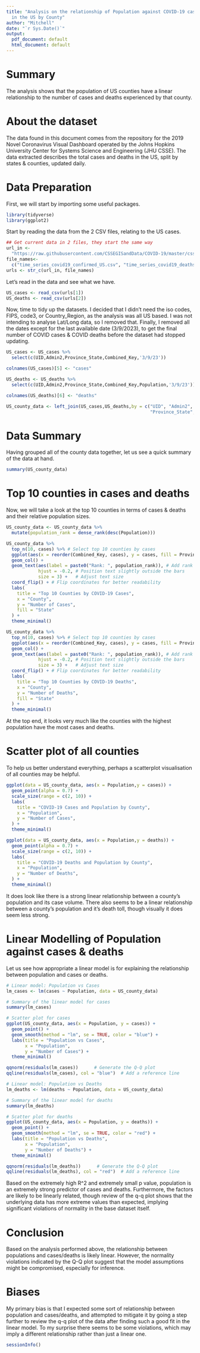 ---
title: "Analysis on the relationship of Population against COVID-19 cases and Deaths
  in the US by County"
author: "Mitchell"
date: "`r Sys.Date()`"
output:
  pdf_document: default
  html_document: default
---

# Summary
The analysis shows that the population of US counties have a linear relationship to the number of cases and deaths experienced by that county.

# About the dataset
The data found in this document comes from the repository for the 2019 Novel Coronavirus Visual Dashboard operated by the Johns Hopkins University Center for Systems Science and Engineering (JHU CSSE). The data extracted describes the total cases and deaths in the US, split by states & counties, updated daily.

# Data Preparation
First, we will start by importing some useful packages.

```{r import libraries}
library(tidyverse)
library(ggplot2)
```

Start by reading the data from the 2 CSV files, relating to the US cases.

```{r get_jhu_data}
## Get current data in 2 files, they start the same way
url_in <- 
  "https://raw.githubusercontent.com/CSSEGISandData/COVID-19/master/csse_covid_19_data/csse_covid_19_time_series/"
file_names<-
  c("time_series_covid19_confirmed_US.csv", "time_series_covid19_deaths_US.csv")
urls <- str_c(url_in, file_names)
```

Let's read in the data and see what we have.

```{r import_data, message = FALSE}
US_cases <- read_csv(urls[1])
US_deaths <- read_csv(urls[2])
```

Now, time to tidy up the datasets. I decided that I didn't need the iso codes, FIPS, code3, or Country_Region, as the analysis was all US based.
I was not intending to analyse Lat/Long data, so I removed that.
Finally, I removed all the dates except for the last available date (3/9/2023), to get the final number of COVID cases & COVID deaths before the dataset had stopped updating.

```{r tidy_US_data}
US_cases <- US_cases %>%
  select(c(UID,Admin2,Province_State,Combined_Key,'3/9/23'))

colnames(US_cases)[5] <- "cases"

US_deaths <- US_deaths %>%
  select(c(UID,Admin2,Province_State,Combined_Key,Population,'3/9/23'))

colnames(US_deaths)[6] <- "deaths"

US_county_data <- left_join(US_cases,US_deaths,by = c("UID", "Admin2",
                                                      "Province_State","Combined_Key"))
```

# Data Summary
Having grouped all of the county data together, let us see a quick summary of the data at hand.

```{r summary US data}
summary(US_county_data)
```

# Top 10 counties in cases and deaths
Now, we will take a look at the top 10 counties in terms of cases & deaths and their relative population sizes.
```{r Top 10 counties for cases and deaths}
US_county_data <- US_county_data %>%
  mutate(population_rank = dense_rank(desc(Population)))

US_county_data %>%
  top_n(10, cases) %>% # Select top 10 counties by cases
  ggplot(aes(x = reorder(Combined_Key, cases), y = cases, fill = Province_State)) +
  geom_col() +
  geom_text(aes(label = paste0("Rank: ", population_rank)), # Add rank as labels
            hjust = -0.2, # Position text slightly outside the bars
            size = 3) +   # Adjust text size
  coord_flip() + # Flip coordinates for better readability
  labs(
    title = "Top 10 Counties by COVID-19 Cases",
    x = "County",
    y = "Number of Cases",
    fill = "State"
  ) +
  theme_minimal()

US_county_data %>%
  top_n(10, cases) %>% # Select top 10 counties by cases
  ggplot(aes(x = reorder(Combined_Key, cases), y = cases, fill = Province_State)) +
  geom_col() +
  geom_text(aes(label = paste0("Rank: ", population_rank)), # Add rank as labels
            hjust = -0.2, # Position text slightly outside the bars
            size = 3) +   # Adjust text size
  coord_flip() + # Flip coordinates for better readability
  labs(
    title = "Top 10 Counties by COVID-19 Deaths",
    x = "County",
    y = "Number of Deaths",
    fill = "State"
  ) +
  theme_minimal()

```

At the top end, it looks very much like the counties with the highest population have the most cases and deaths.

# Scatter plot of all counties
To help us better understand everything, perhaps a scatterplot visualisation of all counties may be helpful.

```{r scatterplot of all the counties}

ggplot(data = US_county_data, aes(x = Population,y = cases)) +
  geom_point(alpha = 0.7) +
  scale_size(range = c(2, 10)) +
  labs(
    title = "COVID-19 Cases and Population by County",
    x = "Population",
    y = "Number of Cases",
  ) +
  theme_minimal()

ggplot(data = US_county_data, aes(x = Population,y = deaths)) +
  geom_point(alpha = 0.7) +
  scale_size(range = c(2, 10)) +
  labs(
    title = "COVID-19 Deaths and Population by County",
    x = "Population",
    y = "Number of Deaths",
  ) +
  theme_minimal()

```

It does look like there is a strong linear relationship between a county's population and its case volume.
There also seems to be a linear relationship between a county's population and it's death toll, though visually it does seem less strong.

# Linear Modelling of Population against cases & deaths
Let us see how appropriate a linear model is for explaining the relationship between population and cases or deaths.

```{r linear modelling analysis for cases}

# Linear model: Population vs Cases
lm_cases <- lm(cases ~ Population, data = US_county_data)

# Summary of the linear model for cases
summary(lm_cases)

# Scatter plot for cases
ggplot(US_county_data, aes(x = Population, y = cases)) +
  geom_point() +
  geom_smooth(method = "lm", se = TRUE, color = "blue") +
  labs(title = "Population vs Cases",
       x = "Population",
       y = "Number of Cases") +
  theme_minimal()

qqnorm(residuals(lm_cases))      # Generate the Q-Q plot
qqline(residuals(lm_cases), col = "blue")  # Add a reference line

```

```{r linear modelling analysis for deaths}
# Linear model: Population vs Deaths
lm_deaths <- lm(deaths ~ Population, data = US_county_data)

# Summary of the linear model for deaths
summary(lm_deaths)

# Scatter plot for deaths
ggplot(US_county_data, aes(x = Population, y = deaths)) +
  geom_point() +
  geom_smooth(method = "lm", se = TRUE, color = "red") +
  labs(title = "Population vs Deaths",
       x = "Population",
       y = "Number of Deaths") +
  theme_minimal()

qqnorm(residuals(lm_deaths))      # Generate the Q-Q plot
qqline(residuals(lm_deaths), col = "red")  # Add a reference line

```

Based on the extremely high R^2 and extremely small p value, population is an extremely strong predictor of cases and deaths.
Furthermore, the factors are likely to be linearly related, though review of the q-q plot shows that the underlying data has more extreme values than expected, implying significant violations of normality in the base dataset itself.

# Conclusion
Based on the analysis performed above, the relationship between populations and cases/deaths is likely linear. However, the normality violations indicated by the Q-Q plot suggest that the model assumptions might be compromised, especially for inference.

# Biases
My primary bias is that I expected some sort of relationship between population and cases/deaths, and attempted to mitigate it by going a step further to review the q-q plot of the data after finding such a good fit in the linear model. To my surprise there seems to be some violations, which may imply a different relationship rather than just a linear one.

```{r session info}
sessionInfo()
```

